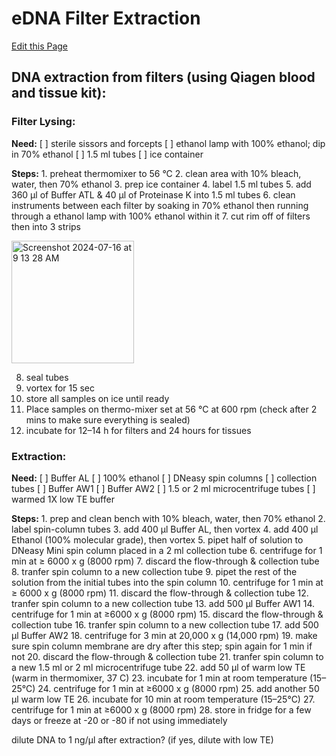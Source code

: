 # eDNA Filter Extraction

[Edit this Page](https://github.com/remygatins/GatinsLab/blob/main/lab_molec_eDNA_extraction.qmd)


## DNA extraction from filters (using Qiagen blood and tissue kit):

### Filter Lysing:

**Need:**
[ ] sterile sissors and forcepts
[ ] ethanol lamp with 100% ethanol; dip in 70% ethanol
[ ] 1.5 ml tubes
[ ] ice container

**Steps:**
1. preheat thermomixer to 56 °C
2. clean area with 10% bleach, water, then 70% ethanol
3. prep ice container
4. label 1.5 ml tubes
5. add 360 µl of Buffer ATL & 40 µl of Proteinase K into 1.5 ml tubes
6. clean instruments between each filter by soaking in 70% ethanol then running through a ethanol lamp with 100% ethanol within it
7. cut rim off of filters then into 3 strips

<img width="196" alt="Screenshot 2024-07-16 at 9 13 28 AM" src="https://github.com/user-attachments/assets/7b747c90-082d-4e7a-9294-30f2747ce480">

8. seal tubes
9. vortex for 15 sec
10. store all samples on ice until ready
11. Place samples on thermo-mixer set at 56 °C at 600 rpm (check after 2 mins to make sure everything is sealed)
12. incubate for 12–14 h for filters and 24 hours for tissues

### Extraction:

**Need:**
[ ] Buffer AL
[ ] 100% ethanol
[ ] DNeasy spin columns
[ ] collection tubes
[ ] Buffer AW1
[ ] Buffer AW2
[ ] 1.5 or 2 ml microcentrifuge tubes
[ ] warmed 1X low TE buffer

**Steps:**
1. prep and clean bench with 10% bleach, water, then 70% ethanol
2. label spin-column tubes
3. add 400 μl Buffer AL, then vortex
4. add 400 μl Ethanol (100% molecular grade), then vortex
5. pipet half of solution to DNeasy Mini spin column placed in a 2 ml collection tube
6. centrifuge for 1 min at ≥ 6000 x g (8000 rpm)
7. discard the flow-through & collection tube
8. tranfer spin column to a new collection tube
9. pipet the rest of the solution from the initial tubes into the spin column
10. centrifuge for 1 min at ≥ 6000 x g (8000 rpm)
11. discard the flow-through & collection tube
12. tranfer spin column to a new collection tube
13. add 500 μl Buffer AW1
14. centrifuge for 1 min at ≥6000 x g (8000 rpm)
15. discard the flow-through & collection tube
16. tranfer spin column to a new collection tube
17. add 500 μl Buffer AW2
18. centrifuge for 3 min at 20,000 x g (14,000 rpm)
19. make sure spin column membrane are dry after this step; spin again for 1 min if not
20. discard the flow-through & collection tube
21. tranfer spin column to a new 1.5 ml or 2 ml microcentrifuge tube
22. add 50 μl of warm low TE (warm in thermomixer, 37 C)
23. incubate for 1 min at room temperature (15–25°C)
24. centrifuge for 1 min at ≥6000 x g (8000 rpm)
25. add another 50 μl warm low TE
26. incubate for 10 min at room temperature (15–25°C)
27. centrifuge for 1 min at ≥6000 x g (8000 rpm)
28. store in fridge for a few days or freeze at -20 or -80 if not using immediately 

dilute DNA to 1 ng/µl after extraction? (if yes, dilute with low TE)

